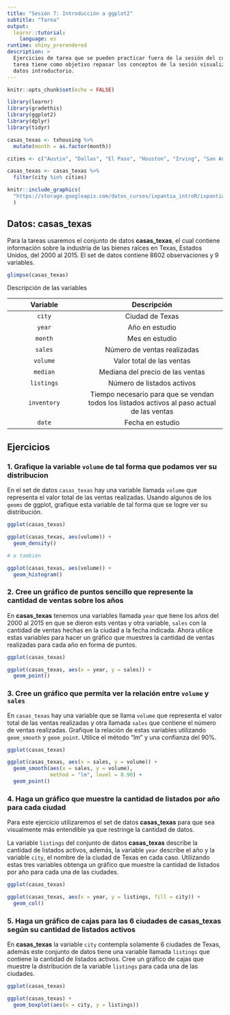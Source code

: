 ```yaml
---
title: "Sesión 7: Introducción a ggplot2"
subtitle: "Tarea"
output: 
  learnr::tutorial:
    language: es
runtime: shiny_prerendered
description: >
  Ejercicios de tarea que se pueden practicar fuera de la sesión del curso. Esta
  tarea tiene como objetivo repasar los conceptos de la sesión visualización de
  datos introductorio.
---
```


<style type="text/css">
@import url("https://storage.googleapis.com/datos_cursos/ixpantia_introR/intro_r.css");
</style>

<style>
@import url('https://fonts.googleapis.com/css2?family=Roboto+Mono&family=Roboto+Slab&family=Source+Sans+Pro:wght@300;400&display=swap');

@import url('https://fonts.googleapis.com/css2?family=Lato&display=swap');
</style> 

```r
knitr::opts_chunk$set(echo = FALSE)

library(learnr)
library(gradethis)
library(ggplot2)
library(dplyr)
library(tidyr)

casas_texas <- txhousing %>% 
  mutate(month = as.factor(month))

cities <- c("Austin", "Dallas", "El Paso", "Houston", "Irving", "San Antonio")

casas_texas <- casas_texas %>% 
  filter(city %in% cities)
```

```r
knitr::include_graphics(
  "https://storage.googleapis.com/datos_cursos/ixpantia_introR/ixpantia_logo.png"
  )    
```

## Datos: **casas_texas**

Para la tareas usaremos el conjunto de datos **casas_texas**, el cual contiene
información sobre la industria de las bienes raíces en Texas, Estados Unidos, 
del 2000 al 2015. El set de datos contiene 8602 observaciones y 9 variables. 

```r
glimpse(casas_texas)
```

Descripción de las variables 

| Variable     | Descripción                                                                                 |
| :----------: | :---------------------:                                                                     |
| `city`       | Ciudad de Texas                                                                             |
| `year`       | Año en estudio                                                                              |
| `month`      | Mes en estudio                                                                              |
| `sales`      | Número de ventas realizadas                                                                 |
| `volume`     | Valor total de las ventas                                                                   |
| `median`     | Mediana del precio de las ventas                                                            |
| `listings`   | Número de listados activos                                                                  |
| `inventory`  | Tiempo necesario para que se vendan todos los listados activos al paso actual de las ventas |
| `date`       | Fecha en estudio                                                                            |

## Ejercicios

### 1. Grafique la variable `volume` de tal forma que podamos ver su distribucion

En el set de datos `casas_texas` hay una variable llamada `volume` que 
representa el valor total de las ventas realizadas. Usando algunos de los 
`geoms` de ggplot, grafique esta variable de tal forma que se logre ver su
distribución.

```r
ggplot(casas_texas)
```

```r
ggplot(casas_texas, aes(volume)) +
  geom_density()

# o también

ggplot(casas_texas, aes(volume)) +
  geom_histogram()
```

### 2. Cree un gráfico de puntos sencillo que represente la cantidad de ventas sobre los años

En **casas_texas** tenemos una variables llamada `year` que tiene los años del
2000 al 2015 en que se dieron ests ventas y otra variable, `sales` con la
cantidad de ventas hechas en la ciudad a la fecha indicada. Ahora utilice estas
variables para hacer un gráfico que muestres la cantidad de ventas realizadas
para cada año en forma de puntos. 

```r
ggplot(casas_texas)
```

```r
ggplot(casas_texas, aes(x = year, y = sales)) +
  geom_point()
```

### 3. Cree un gráfico que permita ver la relación entre `volume` y `sales` 

En `casas_texas` hay una variable que se llama `volume` que representa el valor
total de las ventas realizadas y otra llamada `sales` que contiene el número de
ventas realizadas. Grafique la relación de estas variables utilizando
`geom_smooth` y `geom_point`. Utilice el método "lm" y una confianza del 90%.

```r
ggplot(casas_texas)

```

```r
ggplot(casas_texas, aes(x = sales, y = volume)) +
  geom_smooth(aes(x = sales, y = volume), 
              method = "lm", level = 0.90) +
  geom_point() 
```

### 4. Haga un gráfico que muestre la cantidad de listados por año para cada ciudad

Para este ejercicio utilizaremos el set de datos **casas_texas** para que sea
visualmente más entendible ya que restringe la cantidad de datos.

La variable `listings` del conjunto de datos **casas_texas** describe la 
cantidad de listados activos, además, la variable `year` describe el año y la
variable `city`, el nombre de la ciudad de Texas en cada caso. Utilizando estas 
tres variables obtenga un gráfico que muestre la cantidad de listados por año
para cada una de las ciudades. 

```r
ggplot(casas_texas)

```

```r
ggplot(casas_texas, aes(x = year, y = listings, fill = city)) +
  geom_col()
```

### 5. Haga un gráfico de cajas para las 6 ciudades de **casas_texas** según su cantidad de listados activos 

En **casas_texas** la variable `city` contempla solamente 6 ciudades de Texas,
además este conjunto de datos tiene una variable llamada `listings` que contiene 
la cantidad de listados activos. Cree un gráfico de cajas que muestre la
distribución de la variable `listings` para cada una de las ciudades.

```r
ggplot(casas_texas)

```

```r
ggplot(casas_texas) +
  geom_boxplot(aes(x = city, y = listings))
```

